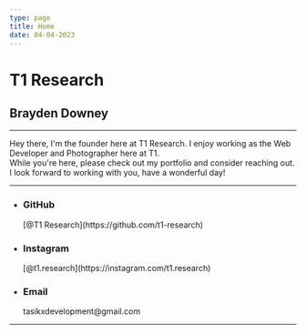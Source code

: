 ```yaml
---
type: page
title: Home
date: 04-04-2023
---
```


# T1 Research  

## Brayden Downey

---

Hey there, I'm the founder here at T1 Research. I enjoy working as the Web Developer and Photographer here at T1.  
While you're here, please check out my portfolio and consider reaching out. I look forward to working with you, have a wonderful day!  

---

- <h3>GitHub</h3>[@T1 Research](https://github.com/t1-research)
- <h3>Instagram</h3>[@t1.research](https://instagram.com/t1.research)
- <h3>Email</h3>tasikxdevelopment@gmail.com  

---
